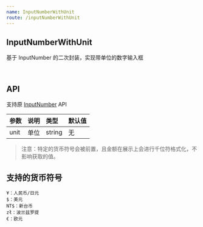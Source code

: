 ```yaml
---
name: InputNumberWithUnit
route: /inputNumberWithUnit
---
```



## InputNumberWithUnit

基于 InputNumber 的二次封装，实现带单位的数字输入框

<Playground>
  <InputNumberWithUnit defaultValue={1000} unit="元" />
  <br />
  <InputNumberWithUnit defaultValue={1000} unit="$" />
</Playground>

## API

支持原 [InputNumber](https://ant-design.gitee.io/components/input-number-cn/) API

|参数|说明|类型|默认值|
|:--|:--|:--|:--|
|unit|单位|string|无|

> 注意：特定的货币符号会被前置，且金额在展示上会进行千位符格式化，不影响获取的值。

## 支持的货币符号

```
¥：人民币/日元
$：美元
NT$：新台币
zł：波兰兹罗提
€：欧元
```